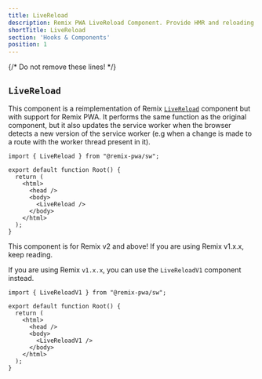 ```yaml
---
title: LiveReload
description: Remix PWA LiveReload Component. Provide HMR and reloading support to the worker thread in Remix PWA.
shortTitle: LiveReload
section: 'Hooks & Components'
position: 1
---
```


{/* Do not remove these lines! */}

## `LiveReload`

This component is a reimplementation of Remix [`LiveReload`](https://remix.run/docs/en/main/components/live-reload) component but
with support for Remix PWA. It performs the same function as the original component, but it also updates the service worker
when the browser detects a new version of the service worker (e.g when a change is made to a route with the worker thread present in it).

```tsx {{ filename:'root.tsx' }}
import { LiveReload } from "@remix-pwa/sw";

export default function Root() {
  return (
    <html>
      <head />
      <body>
        <LiveReload />
      </body>
    </html>
  );
}
```

<Info>
This component is for Remix v2 and above! If you are using Remix v1.x.x, keep reading.
</Info>

If you are using Remix `v1.x.x`, you can  use the `LiveReloadV1` component instead.

```tsx {{ filename:'root.tsx' }}
import { LiveReloadV1 } from "@remix-pwa/sw";

export default function Root() {
  return (
    <html>
      <head />
      <body>
        <LiveReloadV1 />
      </body>
    </html>
  );
}
```
